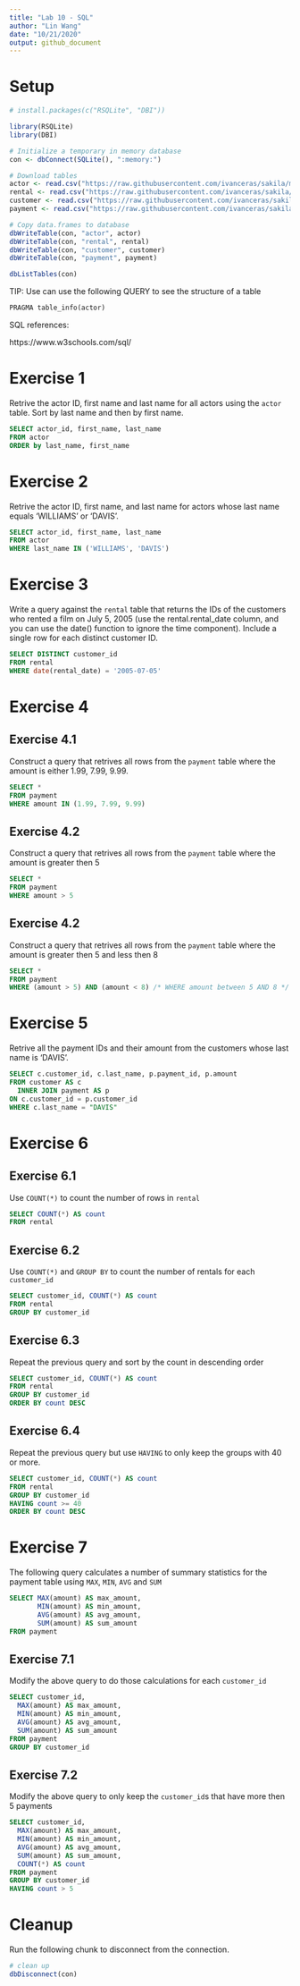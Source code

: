 ```yaml
---
title: "Lab 10 - SQL"
author: "Lin Wang"
date: "10/21/2020"
output: github_document
---
```


# Setup

```r
# install.packages(c("RSQLite", "DBI"))

library(RSQLite)
library(DBI)

# Initialize a temporary in memory database
con <- dbConnect(SQLite(), ":memory:")

# Download tables
actor <- read.csv("https://raw.githubusercontent.com/ivanceras/sakila/master/csv-sakila-db/actor.csv")
rental <- read.csv("https://raw.githubusercontent.com/ivanceras/sakila/master/csv-sakila-db/rental.csv")
customer <- read.csv("https://raw.githubusercontent.com/ivanceras/sakila/master/csv-sakila-db/customer.csv")
payment <- read.csv("https://raw.githubusercontent.com/ivanceras/sakila/master/csv-sakila-db/payment_p2007_01.csv")

# Copy data.frames to database
dbWriteTable(con, "actor", actor)
dbWriteTable(con, "rental", rental)
dbWriteTable(con, "customer", customer)
dbWriteTable(con, "payment", payment)
```

```r
dbListTables(con)
```

TIP: Use can use the following QUERY to see the structure of a table

```sql
PRAGMA table_info(actor)
```

SQL references:

https://www.w3schools.com/sql/

# Exercise 1

Retrive the actor ID, first name and last name for all actors using the `actor` table. Sort by last name and then by first name.

```sql
SELECT actor_id, first_name, last_name
FROM actor
ORDER by last_name, first_name
```

# Exercise 2

Retrive the actor ID, first name, and last name for actors whose last name equals 'WILLIAMS' or 'DAVIS'.

```sql
SELECT actor_id, first_name, last_name
FROM actor
WHERE last_name IN ('WILLIAMS', 'DAVIS')
```

# Exercise 3

Write a query against the `rental` table that returns the IDs of the customers who rented a film on July 5, 2005 (use the rental.rental_date column, and you can use the date() function to ignore the time component). Include a single row for each distinct customer ID. 

```sql
SELECT DISTINCT customer_id
FROM rental
WHERE date(rental_date) = '2005-07-05'
```
# Exercise 4

## Exercise 4.1

Construct a query that retrives all rows from the `payment` table where the amount is either 1.99, 7.99, 9.99.

```sql
SELECT *
FROM payment
WHERE amount IN (1.99, 7.99, 9.99)
```

## Exercise 4.2

Construct a query that retrives all rows from the `payment` table where the amount is greater then 5

```sql
SELECT *
FROM payment
WHERE amount > 5
```

## Exercise 4.2

Construct a query that retrives all rows from the `payment` table where the amount is greater then 5 and less then 8

```sql
SELECT *
FROM payment
WHERE (amount > 5) AND (amount < 8) /* WHERE amount between 5 AND 8 */
```
# Exercise 5

Retrive all the payment IDs and their amount from the customers whose last name is 'DAVIS'.

```sql
SELECT c.customer_id, c.last_name, p.payment_id, p.amount
FROM customer AS c
  INNER JOIN payment AS p
ON c.customer_id = p.customer_id
WHERE c.last_name = "DAVIS"
```

# Exercise 6

## Exercise 6.1

Use `COUNT(*)` to count the number of rows in `rental`

```sql
SELECT COUNT(*) AS count
FROM rental
```

## Exercise 6.2

Use `COUNT(*)` and `GROUP BY` to count the number of rentals for each `customer_id`

```sql
SELECT customer_id, COUNT(*) AS count
FROM rental
GROUP BY customer_id
```
## Exercise 6.3

Repeat the previous query and sort by the count in descending order

```sql
SELECT customer_id, COUNT(*) AS count
FROM rental
GROUP BY customer_id
ORDER BY count DESC
```

## Exercise 6.4

Repeat the previous query but use `HAVING` to only keep the groups with 40 or more.

```sql
SELECT customer_id, COUNT(*) AS count
FROM rental
GROUP BY customer_id
HAVING count >= 40 
ORDER BY count DESC
```

# Exercise 7

The following query calculates a number of summary statistics for the payment table using `MAX`, `MIN`, `AVG` and `SUM`

```sql
SELECT MAX(amount) AS max_amount, 
       MIN(amount) AS min_amount,
       AVG(amount) AS avg_amount,
       SUM(amount) AS sum_amount
FROM payment
```

## Exercise 7.1

Modify the above query to do those calculations for each `customer_id`

```sql
SELECT customer_id,
  MAX(amount) AS max_amount,
  MIN(amount) AS min_amount,
  AVG(amount) AS avg_amount,
  SUM(amount) AS sum_amount
FROM payment
GROUP BY customer_id
```
## Exercise 7.2

Modify the above query to only keep the `customer_id`s that have more then 5 payments

```sql
SELECT customer_id,
  MAX(amount) AS max_amount,
  MIN(amount) AS min_amount,
  AVG(amount) AS avg_amount,
  SUM(amount) AS sum_amount,
  COUNT(*) AS count
FROM payment
GROUP BY customer_id
HAVING count > 5
```
# Cleanup

Run the following chunk to disconnect from the connection.

```r
# clean up
dbDisconnect(con)
```
